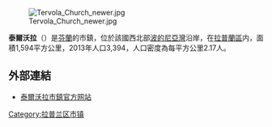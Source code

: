 [[Image:Tervola_Church_newer.jpg|thumb]]

'''泰爾沃拉'''（{{lang-fi|Tervola}}）是[[芬蘭|芬蘭]]的市鎮，位於該國西北部[[波的尼亞灣|波的尼亞灣]]沿岸，在[[拉普蘭區|拉普蘭區]]内，面積1,594平方公里，2013年人口3,394，人口密度為每平方公里2.17人。

==外部連結==
{{commonscat|Tervola}}
*[http://www.tervola.fi/ 泰爾沃拉市鎮官方网站] {{Wayback|url=http://www.tervola.fi/ |date=20130624232630 }} {{fi}}

{{Finland-geo-stub}}

{{拉普蘭區}}

[[Category:拉普兰区市镇|Category:拉普兰区市镇]]